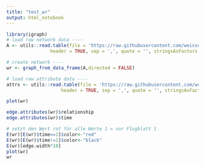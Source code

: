 ```yaml
---
title: "test_wr"
output: html_notebook
---
```

```r

library(igraph)
# load raw network data ----
A <- utils::read.table(file = 'https://raw.githubusercontent.com/weisse-rose/Weisse-Rose/master/edgelist.csv',
                header = TRUE, sep = ',', quote = '', stringsAsFactors = FALSE)

# create network ----
wr <- graph_from_data_frame(A,directed = FALSE)

# load raw attribute data ----
attrs <- utils::read.table(file = 'https://raw.githubusercontent.com/weisse-rose/Weisse-Rose/master/nodelist.csv',
                    header = TRUE, sep = ',', quote = '', stringsAsFactors = FALSE)

plot(wr)

```

```r
edge.attributes(wr)$relationship
edge.attributes(wr)$time
```

```r
# setzt den Wert rot für alle Werte 1 = vor Flugblatt 1
E(wr)[E(wr)$time==1]$color<-"red"
E(wr)[E(wr)$time!=1]$color<-"black"
E(wr)[edge.width*10]
plot(wr)
wr

```


